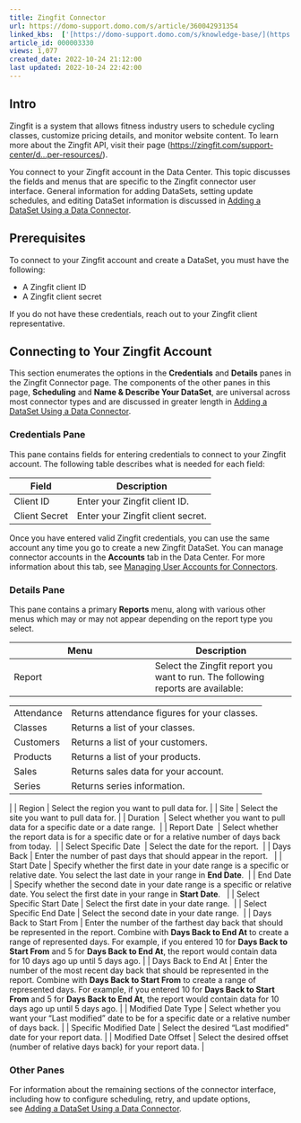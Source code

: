 ```yaml
---
title: Zingfit Connector
url: https://domo-support.domo.com/s/article/360042931354
linked_kbs:  ['[https://domo-support.domo.com/s/knowledge-base/](https://domo-support.domo.com/s/knowledge-base/)', '[https://domo-support.domo.com/s/](https://domo-support.domo.com/s/)', '[https://domo-support.domo.com/s/topic/0TO5w000000ZammGAC](https://domo-support.domo.com/s/topic/0TO5w000000ZammGAC)', '[https://domo-support.domo.com/s/topic/0TO5w000000ZanLGAS](https://domo-support.domo.com/s/topic/0TO5w000000ZanLGAS)', '[https://domo-support.domo.com/s/topic/0TO5w000000ZaoQGAS](https://domo-support.domo.com/s/topic/0TO5w000000ZaoQGAS)', '[https://domo-support.domo.com/s/article/360042926274](https://domo-support.domo.com/s/article/360042926274)', '[https://domo-support.domo.com/s/article/360042926054](https://domo-support.domo.com/s/article/360042926054)', '[https://domo-support.domo.com/s/article/360042931354](https://domo-support.domo.com/s/article/360042931354)', '[https://domo-support.domo.com/s/topic/0TO5w000000ZaoQGAS/api-connectors](https://domo-support.domo.com/s/topic/0TO5w000000ZaoQGAS/api-connectors)', '[https://domo-support.domo.com/s/article/360043429933](https://domo-support.domo.com/s/article/360043429933)', '[https://domo-support.domo.com/s/article/360043429953](https://domo-support.domo.com/s/article/360043429953)', '[https://domo-support.domo.com/s/article/360042925494](https://domo-support.domo.com/s/article/360042925494)', '[https://domo-support.domo.com/s/article/4408174643607](https://domo-support.domo.com/s/article/4408174643607)', '[https://domo-support.domo.com/s/article/360043429913](https://domo-support.domo.com/s/article/360043429913)', '[https://domo-support.domo.com/s/login/](https://domo-support.domo.com/s/login/)']
article_id: 000003330
views: 1,077
created_date: 2022-10-24 21:12:00
last updated: 2022-10-24 22:42:00
---
```




Intro
-----


Zingfit is a system that allows fitness industry users to schedule cycling classes, customize pricing details, and monitor website content. To learn more about the Zingfit API, visit their page ([https://zingfit.com/support-center/d...per-resources/](https://zingfit.com/support-center/developer-resources/ "https://zingfit.com/support-center/developer-resources/")).


You connect to your Zingfit account in the Data Center. This topic discusses the fields and menus that are specific to the Zingfit connector user interface. General information for adding DataSets, setting update schedules, and editing DataSet information is discussed in [Adding a DataSet Using a Data Connector](/s/article/360042926274).


Prerequisites
-------------


To connect to your Zingfit account and create a DataSet, you must have the following:


* A Zingfit client ID
* A Zingfit client secret


If you do not have these credentials, reach out to your Zingfit client representative.


Connecting to Your Zingfit Account
----------------------------------


This section enumerates the options in the **Credentials** and **Details** panes in the Zingfit Connector page. The components of the other panes in this page, **Scheduling** and **Name & Describe Your DataSet**, are universal across most connector types and are discussed in greater length in [Adding a DataSet Using a Data Connector](/s/article/360042926274 "Adding a DataSet Using a Data Connector").


### Credentials Pane


This pane contains fields for entering credentials to connect to your Zingfit account. The following table describes what is needed for each field:  




| Field | Description |
| --- | --- |
| Client ID | Enter your Zingfit client ID. |
| Client Secret | Enter your Zingfit client secret. |


Once you have entered valid Zingfit credentials, you can use the same account any time you go to create a new Zingfit DataSet. You can manage connector accounts in the **Accounts** tab in the Data Center. For more information about this tab, see [Managing User Accounts for Connectors](/s/article/360042926054 "Managing User Accounts for Connectors").


### Details Pane


This pane contains a primary **Reports** menu, along with various other menus which may or may not appear depending on the report type you select.




| Menu | Description |
| --- | --- |
| Report | Select the Zingfit report you want to run. The following reports are available:

|  |  |
| --- | --- |
| Attendance | Returns attendance figures for your classes. |
| Classes | Returns a list of your classes. |
| Customers | Returns a list of your customers. |
| Products | Returns a list of your products. |
| Sales | Returns sales data for your account. |
| Series | Returns series information. |

 |
| Region | Select the region you want to pull data for. |
| Site | Select the site you want to pull data for. |
| Duration  | Select whether you want to pull data for a specific date or a date range.  |
| Report Date  | Select whether the report data is for a specific date or for a relative number of days back from today.  |
| Select Specific Date  | Select the date for the report.  |
| Days Back | Enter the number of past days that should appear in the report.   |
| Start Date | Specify whether the first date in your date range is a specific or relative date. You select the last date in your range in **End Date**.  |
| End Date | Specify whether the second date in your date range is a specific or relative date. You select the first date in your range in **Start Date**.   |
| Select Specific Start Date | Select the first date in your date range.  |
| Select Specific End Date | Select the second date in your date range.  |
| Days Back to Start From | Enter the number of the farthest day back that should be represented in the report. Combine with **Days Back to End At** to create a range of represented days.
For example, if you entered 10 for **Days Back to Start From** and 5 for **Days Back to End At**, the report would contain data for 10 days ago up until 5 days ago. |
| Days Back to End At | Enter the number of the most recent day back that should be represented in the report. Combine with **Days Back to Start From** to create a range of represented days.
For example, if you entered 10 for **Days Back to Start From** and 5 for **Days Back to End At**, the report would contain data for 10 days ago up until 5 days ago. |
| Modified Date Type | Select whether you want your "Last modified" date to be for a specific date or a relative number of days back. |
| Specific Modified Date | Select the desired "Last modified" date for your report data. |
| Modified Date Offset | Select the desired offset (number of relative days back) for your report data. |


### Other Panes


For information about the remaining sections of the connector interface, including how to configure scheduling, retry, and update options, see [Adding a DataSet Using a Data Connector](/s/article/360042926274).


